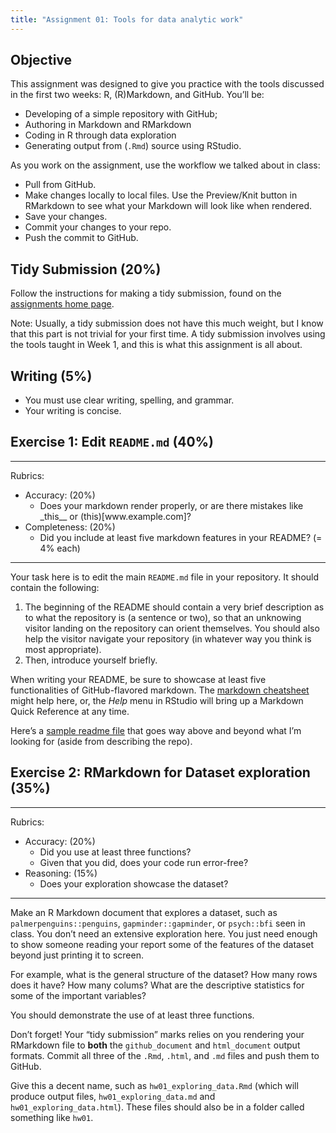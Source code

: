 ```yaml
---
title: "Assignment 01: Tools for data analytic work"
---
```


## Objective

This assignment was designed to give you practice with the tools discussed in the first two weeks: R, (R)Markdown, and GitHub. You'll be:

- Developing of a simple repository with GitHub;
- Authoring in Markdown and RMarkdown
- Coding in R through data exploration
- Generating output from (`.Rmd`) source using RStudio.

As you work on the assignment, use the workflow we talked about in class:

- Pull from GitHub.
- Make changes locally to local files. Use the Preview/Knit button in RMarkdown to see what your Markdown will look like when rendered.
- Save your changes.
- Commit your changes to your repo.
- Push the commit to GitHub.

## Tidy Submission (20%)

Follow the instructions for making a tidy submission, found on the [assignments home page](/evaluation/assignments).

Note: Usually, a tidy submission does not have this much weight, but I know that this part is not trivial for your first time. A tidy submission involves using the tools taught in Week 1, and this is what this assignment is all about.

## Writing (5%)

- You must use clear writing, spelling, and grammar.
- Your writing is concise. 

## Exercise 1: Edit `README.md` (40%)

---

Rubrics: 

- Accuracy: (20%)
	- Does your markdown render properly, or are there mistakes like _this__ or (this)[www.example.com]?
- Completeness: (20%)
	- Did you include at least five markdown features in your README? (= 4% each)

---

Your task here is to edit the main `README.md` file in your repository. It should contain the following:

1. The beginning of the README should contain a very brief description as to what the repository is (a sentence or two), so that an unknowing visitor landing on the repository can orient themselves. You should also help the visitor navigate your repository (in whatever way you think is most appropriate). 
2. Then, introduce yourself briefly. 

When writing your README, be sure to showcase at least five functionalities of GitHub-flavored markdown. The [markdown cheatsheet](https://guides.github.com/pdfs/markdown-cheatsheet-online.pdf) might help here, or, the *Help* menu in RStudio will bring up a Markdown Quick Reference at any time.

Here's a [sample readme file](https://github.com/USF-Psych-DataSci/DataSci-home/blob/master/content/evaluation/hw01/sample_readme.md) that goes way above and beyond what I'm looking for (aside from describing the repo).

## Exercise 2: RMarkdown for Dataset exploration (35%)

---

Rubrics:

- Accuracy: (20%)
	- Did you use at least three functions?
	- Given that you did, does your code run error-free?
- Reasoning: (15%)
	- Does your exploration showcase the dataset?

---

Make an R Markdown document that explores a dataset, such as `palmerpenguins::penguins`, `gapminder::gapminder`, or `psych::bfi` seen in class. 
You don't need an extensive exploration here. 
You just need enough to show someone reading your report some of the features of the dataset beyond just printing it to screen. 

For example, what is the general structure of the dataset? 
How many rows does it have? How many colums? 
What are the descriptive statistics for some of the important variables?

You should demonstrate the use of at least three functions.

Don't forget! 
Your "tidy submission" marks relies on you rendering your RMarkdown file to **both** the `github_document` and `html_document` output formats. 
Commit all three of the `.Rmd`, `.html`, and `.md` files and push them to GitHub. 

Give this a decent name, such as `hw01_exploring_data.Rmd` (which will produce output files, `hw01_exploring_data.md` and `hw01_exploring_data.html`). 
These files should also be in a folder called something like `hw01`.
